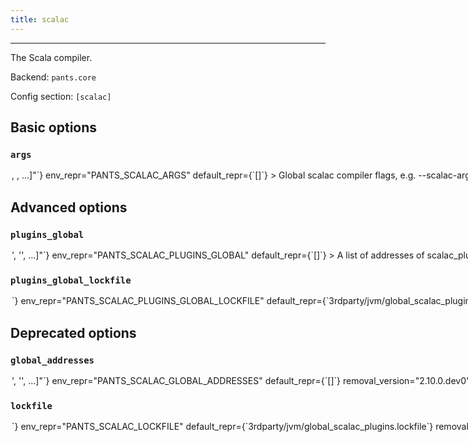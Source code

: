 ```yaml
---
title: scalac
---
```



---

The Scala compiler.

Backend: <span className="color--primary">`pants.core`</span>

Config section: <span className="color--primary">`[scalac]`</span>

<span className={styles.options}>

## Basic options

### `args`

<Option
  cli_repr={`--scalac-args="[<shell_str>, <shell_str>, ...]"`}
  env_repr="PANTS_SCALAC_ARGS"
  default_repr={`[]`}
>

Global `scalac` compiler flags, e.g. `--scalac-args='-encoding UTF-8'`.

</Option>

## Advanced options

### `plugins_global`

<Option
  cli_repr={`--scalac-plugins-global="['<str>', '<str>', ...]"`}
  env_repr="PANTS_SCALAC_PLUGINS_GLOBAL"
  default_repr={`[]`}
>

A list of addresses of `scalac_plugin` targets which should be used for
compilation of all Scala targets in a build.

</Option>

### `plugins_global_lockfile`

<Option
  cli_repr={`--scalac-plugins-global-lockfile=<str>`}
  env_repr="PANTS_SCALAC_PLUGINS_GLOBAL_LOCKFILE"
  default_repr={`3rdparty/jvm/global_scalac_plugins.lock`}
>

The filename of a lockfile for global plugins.

</Option>

## Deprecated options

### `global_addresses`

<Option
  cli_repr={`--scalac-global="['<str>', '<str>', ...]"`}
  env_repr="PANTS_SCALAC_GLOBAL_ADDRESSES"
  default_repr={`[]`}
  removal_version="2.10.0.dev0"
  removal_hint={"Use `--plugins-global`, which behaves the same."}
>

A list of addresses of `scalac_plugin` targets which should be used for
compilation of all Scala targets in a build.

</Option>

### `lockfile`

<Option
  cli_repr={`--scalac-lockfile=<str>`}
  env_repr="PANTS_SCALAC_LOCKFILE"
  default_repr={`3rdparty/jvm/global_scalac_plugins.lockfile`}
  removal_version="2.10.0.dev0"
  removal_hint={"Use `--plugins-global-lockfile`, which behaves the same."}
>

The filename of a lockfile for global plugins.

</Option>

</span>
